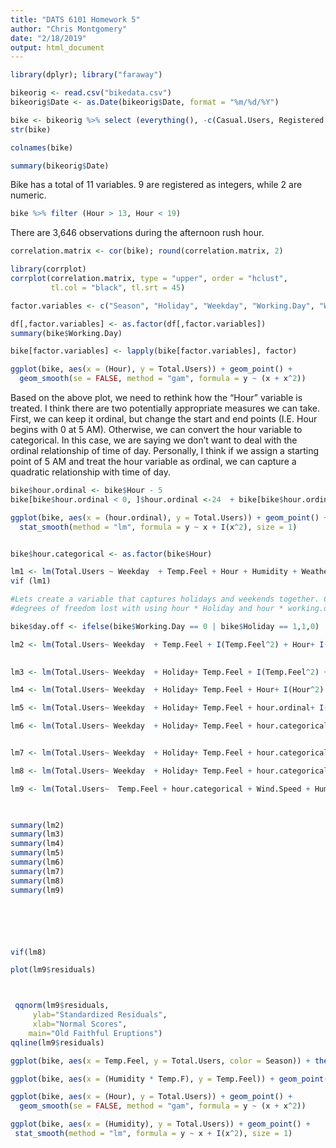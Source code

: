 ```yaml
---
title: "DATS 6101 Homework 5"
author: "Chris Montgomery"
date: "2/18/2019"
output: html_document
---
```


```r
library(dplyr); library("faraway")

```

```r
bikeorig <- read.csv("bikedata.csv")
bikeorig$Date <- as.Date(bikeorig$Date, format = "%m/%d/%Y")

bike <- bikeorig %>% select (everything(), -c(Casual.Users, Registered.Users, Date )) %>% rename(Weekday = Day.of.the.Week, Temp.Feel = Temperature.Feels.F, Temp.F = Temperature.F )
str(bike)

colnames(bike)

summary(bikeorig$Date)
```

Bike has a total of 11 variables. 9 are registered as integers, while 2 are numeric. 

```r
bike %>% filter (Hour > 13, Hour < 19)
```
There are 3,646 observations during the afternoon rush hour. 

```r
correlation.matrix <- cor(bike); round(correlation.matrix, 2)

library(corrplot)
corrplot(correlation.matrix, type = "upper", order = "hclust", 
         tl.col = "black", tl.srt = 45)
```
```R
factor.variables <- c("Season", "Holiday", "Weekday", "Working.Day", "Weather.Type")

df[,factor.variables] <- as.factor(df[,factor.variables])
summary(bike$Working.Day)

bike[factor.variables] <- lapply(bike[factor.variables], factor)
```


```r

ggplot(bike, aes(x = (Hour), y = Total.Users)) + geom_point() + 
  geom_smooth(se = FALSE, method = "gam", formula = y ~ (x + x^2))

```

Based on the above plot, we need to rethink how the "Hour" variable is treated. I think there are two potentially appropriate measures we can take. First, we can keep it ordinal, but change the start and end points (I.E. Hour begins with 0 at 5 AM). Otherwise, we can convert the hour variable to categorical. In this case, we are saying we don't want to deal with the ordinal relationship of time of day. Personally, I think if we assign a starting point of 5 AM and treat the hour variable as ordinal, we can capture a quadratic relationship with time of day. 

```r
bike$hour.ordinal <- bike$Hour - 5 
bike[bike$hour.ordinal < 0, ]$hour.ordinal <-24  + bike[bike$hour.ordinal < 0, ]$hour.ordinal

ggplot(bike, aes(x = (hour.ordinal), y = Total.Users)) + geom_point() + 
  stat_smooth(method = "lm", formula = y ~ x + I(x^2), size = 1)


bike$hour.categorical <- as.factor(bike$Hour)

```


```R
lm1 <- lm(Total.Users ~ Weekday  + Temp.Feel + Hour + Humidity + Weather.Type, data = bike); summary(lm1)
vif (lm1)
```
```r
#Lets create a variable that captures holidays and weekends together. Could give us a few more 
#degrees of freedom lost with using hour * Holiday and hour * working.day interactions

bike$day.off <- ifelse(bike$Working.Day == 0 | bike$Holiday == 1,1,0)

```

```r

lm2 <- lm(Total.Users~ Weekday  + Temp.Feel + I(Temp.Feel^2) + Hour+ I(Hour^2) + Humidity + I(Humidity^2)+ Wind.Speed + Season + Weather.Type + Temp.Feel * Season, data = bike)

  
lm3 <- lm(Total.Users~ Weekday  + Holiday+ Temp.Feel + I(Temp.Feel^2) + Hour+ I(Hour^2) + Humidity + I(Humidity^2)+ Wind.Speed + Season + Weather.Type + Temp.Feel * Season, data = bike)

lm4 <- lm(Total.Users~ Weekday  + Holiday+ Temp.Feel + Hour+ I(Hour^2)  + I(Humidity^2)+ Wind.Speed + Season + Weather.Type + Temp.Feel * Season, data = bike)  

lm5 <- lm(Total.Users~ Weekday  + Holiday+ Temp.Feel + hour.ordinal+ I(hour.ordinal^2)  + I(Humidity^2)+ Wind.Speed + Season + Weather.Type + Temp.Feel * Season, data = bike) 

lm6 <- lm(Total.Users~ Weekday  + Holiday+ Temp.Feel + hour.categorical  + I(Humidity^2)+ Wind.Speed + Season + Weather.Type + Temp.Feel * Season, data = bike) 


lm7 <- lm(Total.Users~ Weekday  + Holiday+ Temp.Feel + hour.categorical + hour.categorical * Holiday  + I(Humidity^2)+ Wind.Speed + Season + Weather.Type + Temp.Feel * Season, data = bike) 

lm8 <- lm(Total.Users~ Weekday  + Holiday+ Temp.Feel + hour.categorical + hour.categorical * Holiday  + I(Humidity^2)+ Wind.Speed + Season + Weather.Type + Temp.Feel * Season + hour.categorical * Working.Day, data = bike) 

lm9 <- lm(Total.Users~  Temp.Feel + hour.categorical + Wind.Speed + Humidity + Season + Weather.Type + Temp.Feel * Season + day.off + (day.off * hour.categorical), data = bike) 


  
summary(lm2) 
summary(lm3)
summary(lm4)
summary(lm5)
summary(lm6)
summary(lm7)
summary(lm8)
summary(lm9)






vif(lm8)

plot(lm9$residuals)



 qqnorm(lm9$residuals, 
     ylab="Standardized Residuals", 
     xlab="Normal Scores", 
    main="Old Faithful Eruptions") 
qqline(lm9$residuals)
```

```r
ggplot(bike, aes(x = Temp.Feel, y = Total.Users, color = Season)) + theme_bw() + geom_point()

ggplot(bike, aes(x = (Humidity * Temp.F), y = Temp.Feel)) + geom_point()

ggplot(bike, aes(x = (Hour), y = Total.Users)) + geom_point() + 
  geom_smooth(se = FALSE, method = "gam", formula = y ~ (x + x^2))

ggplot(bike, aes(x = (Humidity), y = Total.Users)) + geom_point() + 
 stat_smooth(method = "lm", formula = y ~ x + I(x^2), size = 1)

```



